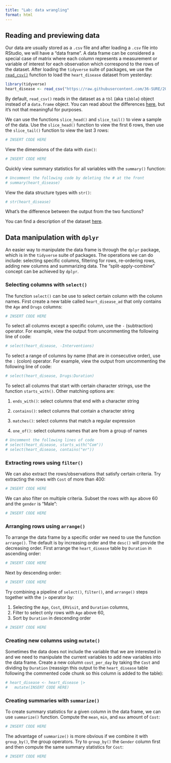 ```yaml
---
title: "Lab: data wrangling"
format: html
---
```


## Reading and previewing data

Our data are usually stored as a `.csv` file and after loading a `.csv` file into RStudio, we will have a "data frame". A data frame can be considered a special case of matrix where each column represents a measurement or variable of interest for each observation which correspond to the rows of the dataset. After loading the `tidyverse` suite of packages, we use the [`read_csv()`](https://readr.tidyverse.org/reference/read_delim.html) function to load the `heart_disease` dataset from yesterday:

```r
library(tidyverse)
heart_disease <- read_csv("https://raw.githubusercontent.com/36-SURE/2024/main/data/heart_disease.csv")
```

By default, `read_csv()` reads in the dataset as a `tbl` (aka `tibble`) object instead of a `data.frame` object. You can read about the differences [here](https://cran.r-project.org/web/packages/tibble/vignettes/tibble.html), but it's not that meaningful for purposes.

We can use the functions `slice_head()` and `slice_tail()` to view a sample of the data. Use the `slice_head()` function to view the first 6 rows, then use the `slice_tail()` function to view the last 3 rows:

```r
# INSERT CODE HERE
```

View the dimensions of the data with `dim()`:

```r
# INSERT CODE HERE
```

Quickly view summary statistics for all variables with the `summary()` function:

```r
# Uncomment the following code by deleting the # at the front
# summary(heart_disease)
```

View the data structure types with `str()`:

```r
# str(heart_disease)
```

What's the difference between the output from the two functions?

You can find a description of the dataset [here](https://www.stat.cmu.edu/cmsac/sure/2022/materials/data/health/intro_r/heart_disease_README.txt).

## Data manipulation with `dplyr`

An easier way to manipulate the data frame is through the `dplyr` package, which is in the `tidyverse` suite of packages. The operations we can do include: selecting specific columns, filtering for rows, re-ordering rows, adding new columns and summarizing data. The "split-apply-combine" concept can be achieved by `dplyr`.

### Selecting columns with `select()`

The function `select()` can be use to select certain column with the column names. First create a new table called `heart_disease_ad` that only contains the `Age` and `Drugs` columns:

```r
# INSERT CODE HERE
```

To select all columns except a specific column, use the `-` (subtraction) operator. For example, view the output from uncommenting the following line of code:

```r
# select(heart_disease, -Interventions)
```

To select a range of columns by name (that are in consecutive order), use the `:` (colon) operator. For example, view the output from uncommenting the following line of code:

```r
# select(heart_disease, Drugs:Duration)
```

To select all columns that start with certain character strings, use the function `starts_with()`. Other matching options are:

1.  `ends_with()`: select columns that end with a character string

2.  `contains()`: select columns that contain a character string

3.  `matches()`: select columns that match a regular expression

4.  `one_of()`: select columns names that are from a group of names

```r
# Uncomment the following lines of code
# select(heart_disease, starts_with("Com"))
# select(heart_disease, contains("er"))
```

### Extracting rows using `filter()`

We can also extract the rows/observations that satisfy certain criteria. Try extracting the rows with `Cost` of more than 400:

```r
# INSERT CODE HERE
```

We can also filter on multiple criteria. Subset the rows with `Age` above 60 and the `gender` is "Male":

```r
# INSERT CODE HERE
```

### Arranging rows using `arrange()`

To arrange the data frame by a specific order we need to use the function `arrange()`. The default is by increasing order and the `desc()` will provide the decreasing order. First arrange the `heart_disease` table by `Duration` in ascending order:

```r
# INSERT CODE HERE
```

Next by descending order:

```r
# INSERT CODE HERE
```

Try combining a pipeline of `select()`, `filter()`, and `arrange()` steps together with the `|>` operator by:

1.  Selecting the `Age`, `Cost`, `ERVisit`, and `Duration` columns,
2.  Filter to select only rows with `Age` above 60,
3.  Sort by `Duration` in descending order

```r
# INSERT CODE HERE
```

### Creating new columns using `mutate()`

Sometimes the data does not include the variable that we are interested in and we need to manipulate the current variables to add new variables into the data frame. Create a new column `cost_per_day` by taking the `Cost` and dividing by `Duration` (reassign this output to the `heart_disease` table following the commented code chunk so this column is added to the table):

```r
# heart_disease <- heart_disease |>
#   mutate(INSERT CODE HERE)
```

### Creating summaries with `summarize()`

To create summary statistics for a given column in the data frame, we can use `summarize()` function. Compute the `mean`, `min`, and `max` amount of `Cost`:

```r
# INSERT CODE HERE
```

The advantage of `summarize()` is more obvious if we combine it with `group_by()`, the group operators. Try to `group_by()` the `Gender` column first and then compute the same summary statistics for `Cost`:

```r
# INSERT CODE HERE
```
